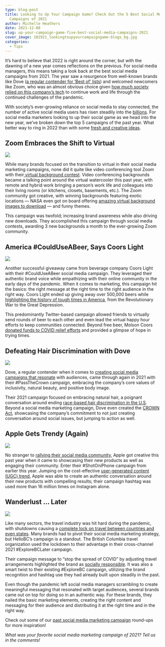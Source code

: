 ```yaml
---
type: blog-post
title: Looking to Up Your Campaign Game? Check Out the 5 Best Social Media
  Campaigns of 2021
author: Michelle Heathers
date: 2021-12-08
slug: up-your-campaign-game-five-best-social-media-campaigns-2021
cover_image: 102921_lookingtoupyourcampaigngame-blogs_bg.jpg
categories:
  - Tips
---
```

It’s hard to believe that 2022 is right around the corner, but with the dawning of a new year comes reflections on the previous. For social media managers, this means taking a look back at the best social media campaigns from 2021. The year saw a resurgence from well-known brands like Dove ([a regular contender for ‘Best of’ lists](https://www.commpro.biz/social-change-campaigns-how-dove-used-data-to-raise-the-bar/)) and welcomed newcomers like Zoom, who was an almost obvious choice given [how much society relied on this company’s tech](https://www.theverge.com/2020/6/2/21277006/zoom-q1-2021-earnings-coronavirus-pandemic-work-from-home) to continue work and life through the continued challenges of the pandemic.

With society’s ever-growing reliance on social media to stay connected, the number of active social media users has risen steadily into the [billions](https://www.statista.com/statistics/278414/number-of-worldwide-social-network-users/). For social media marketers looking to up their social game as we head into the new year, we’ve broken down the top 5 campaigns of the past year. What better way to ring in 2022 than with some [fresh and creative ideas](https://www.meltwater.com/en/blog/best-social-media-marketing-examples).

## Zoom Embraces the Shift to Virtual

![](zoom-embraces-the-shift-to-virtual.jpg)

While many brands focused on the transition to virtual in their social media marketing campaigns, none did it quite like video conferencing tool Zoom with their[ virtual background contest](https://sproutsocial.com/insights/social-media-marketing-examples/). Video conferencing backgrounds became a talking point around the virtual watercooler this past year, with remote and hybrid work bringing a person’s work life and colleagues into their living rooms (or kitchens, closets, basements, etc.). The Zoom community got creative, with winning backgrounds featuring exotic locations — NASA even got on board offering [amazing virtual background images to download](https://www.nasa.gov/stem-ed-resources/virtual-backgrounds.html) — and funny themes.

This campaign was twofold; increasing brand awareness while also driving new downloads. They accomplished this campaign through social media contests, awarding 3 new backgrounds a month to the ever-growing Zoom community.

## **America #CouldUseABeer, Says Coors Light**

![](america-coulduseabeer-says-coors-light.png)

Another successful giveaway came from beverage company Coors Light with their #CouldUseABeer social media campaign. They leveraged their authentic brand voice while empathizing with their online community in the early days of the pandemic. When it comes to marketing, this campaign hit the basics: the right message at the right time to the right audience in the right way. Coors Light ended up giving away over 500,000 beers while [highlighting the history of tough times in America](https://www.marketingdive.com/news/coors-light-boosts-morale-with-new-ads-free-beer-in-sucky-times/576975/), from the Revolutionary War to the Great Depression.

This predominantly Twitter-based campaign allowed friends to virtually send rounds of beer to each other and even lead the virtual happy hour efforts to keep communities connected. Beyond free beer, Molson Coors [donated funds to COVID relief efforts](https://nwdreno.com/molson-coors-pledges-1-million-to-support-bartenders-affected-by-covid-19-pandemic/#slide2) and provided a glimpse of hope in trying times.

## Defeating Hair Discrimination with Dove

![](defeating-hair-discrimination-with-dove.png)

Dove, a regular contender when it comes to [creating social media campaigns that resonate](https://www.prophet.com/2020/02/how-dove-real-beauty-uses-digital-marketing-to-stay-relevant/) with audiences, came through again in 2021 with their #PassTheCrown campaign, embracing the company’s core values of inclusivity, natural beauty, and positive body image.

Their 2021 campaign focused on embracing natural hair, a poignant conversation around ending [race-based hair discrimination in the U.S](https://www.popsugar.com/beauty/dove-crown-act-hair-discrimination-law-47859856). Beyond a social media marketing campaign, Dove even created the [CROWN Act](https://www.byrdie.com/the-crown-act-guide-5111864), showcasing the company’s commitment to not just creating conversation around social issues, but jumping to action as well.

## Apple Gets Trendy (Again)

![](apple-gets-trendy-again-.jpg)

No stranger to [rallying their social media community](https://www.adweek.com/creativity/apples-new-shot-on-iphone-ads-want-you-to-take-pet-portraits-like-a-pro/), Apple got creative this past year when it came to showcasing their new products as well as engaging their community. Enter their #ShotOniPhone campaign from earlier this year. Jumping on the cost-effective [user-generated content (UGC) trend](https://www.meltwater.com/en/blog/user-generated-content-examples), Apple was able to create an authentic conversation around their new products with compelling results; their campaign hashtag was used more than 16 million times on Instagram alone.

## Wanderlust … Later

![](wanderlust-…-later.jpg)

Like many sectors, the travel industry was hit hard during the pandemic, with shutdowns causing a [complete lock on travel between countries and even states](https://www.cntraveler.com/story/coronavirus-air-travel-these-numbers-show-the-massive-impact-of-the-pandemic). Many brands had to pivot their social media marketing strategy, but HelloBC’s campaign is a standout. The British Columbia travel organization used the lockdown to their advantage in their cross-channel 2021 #ExploreBCLater campaign.

Their campaign message to “stop the spread of COVID” by adjusting travel arrangements highlighted the brand as [socially responsible](https://blog.hootsuite.com/social-media-campaign-strategy/). It was also a smart twist to their existing #ExploreBC campaign, utilizing the brand recognition and hashtag use they had already built upon steadily in the past.

Even though the pandemic left social media managers scrambling to create meaningful messaging that resonated with target audiences, several brands came out on top for doing so in an authentic way. For these brands, they nailed the basic marketing elements, creating the right content and messaging for their audience and distributing it at the right time and in the right way.

Check out some of our [past social media marketing campaign](https://brandglue.com/blog/5-inspiring-social-media-campaigns-of-2019/) round-ups for more inspiration!

*What was your favorite social media marketing campaign of 2021? Tell us in the comments!*